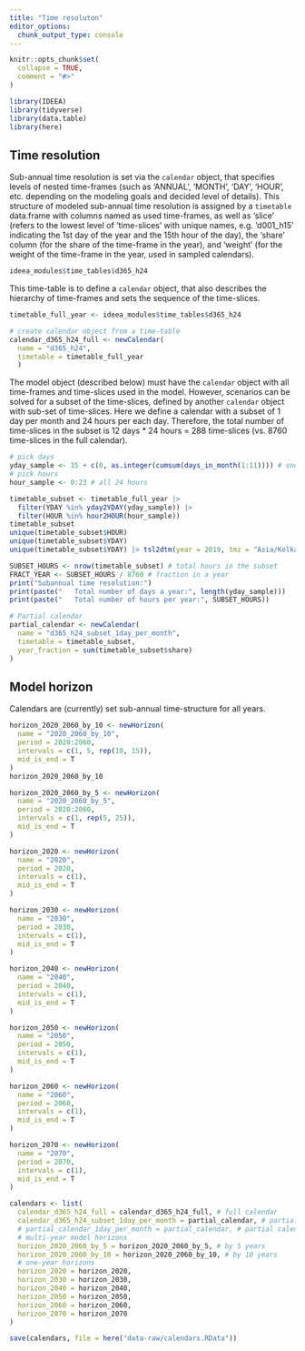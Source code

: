 ```yaml
---
title: "Time resoluton"
editor_options:
  chunk_output_type: console
---
```


```r
knitr::opts_chunk$set(
  collapse = TRUE,
  comment = "#>"
)
```



```r
library(IDEEA)
library(tidyverse)
library(data.table)
library(here)
```

## Time resolution  
Sub-annual time resolution is set via the `calendar` object, that specifies levels of nested time-frames (such as 'ANNUAL', 'MONTH', 'DAY', 'HOUR', etc. depending on the modeling goals and decided level of details). This structure of modeled sub-annual time resolution is assigned by a `timetable` data.frame with columns named as used time-frames, as well as 'slice' (refers to the lowest level of 'time-slices' with unique names, e.g. 'd001_h15' indicating the 1st day of the year and the 15th hour of the day), the 'share' column (for the share of the time-frame in the year), and 'weight' (for the weight of the time-frame in the year, used in sampled calendars). 

```r
ideea_modules$time_tables$d365_h24
```

This time-table is to define a `calendar` object, that also describes the hierarchy of time-frames and sets the sequence of the time-slices. 

```r
timetable_full_year <- ideea_modules$time_tables$d365_h24

# create calendar object from a time-table
calendar_d365_h24_full <- newCalendar(
  name = "d365_h24",
  timetable = timetable_full_year
  )
```

The model object (described below) must have the `calendar` object with all time-frames and time-slices used in the model. However, scenarios can be solved for a subset of the time-slices, defined by another `calendar` object with sub-set of time-slices. Here we define a calendar with a subset of 1 day per month and 24 hours per each day. Therefore, the total number of time-slices in the subset is 12 days * 24 hours = 288 time-slices (vs. 8760 time-slices in the full calendar).

```r
# pick days
yday_sample <- 15 + c(0, as.integer(cumsum(days_in_month(1:11)))) # one day per month
# pick hours
hour_sample <- 0:23 # all 24 hours

timetable_subset <- timetable_full_year |>
  filter(YDAY %in% yday2YDAY(yday_sample)) |>
  filter(HOUR %in% hour2HOUR(hour_sample))
timetable_subset
unique(timetable_subset$HOUR)
unique(timetable_subset$YDAY)
unique(timetable_subset$YDAY) |> tsl2dtm(year = 2019, tmz = "Asia/Kolkata")

SUBSET_HOURS <- nrow(timetable_subset) # total hours in the subset
FRACT_YEAR <- SUBSET_HOURS / 8760 # fraction in a year
print("Subannual time resolution:")
print(paste("   Total number of days a year:", length(yday_sample)))
print(paste("   Total number of hours per year:", SUBSET_HOURS))

# Partial calendar
partial_calendar <- newCalendar(
  name = "d365_h24_subset_1day_per_month",
  timetable = timetable_subset,
  year_fraction = sum(timetable_subset$share)
)
```

## Model horizon
Calendars are (currently) set sub-annual time-structure for all years. 
```r
horizon_2020_2060_by_10 <- newHorizon(
  name = "2020_2060_by_10",
  period = 2020:2060,
  intervals = c(1, 5, rep(10, 15)),
  mid_is_end = T
)
horizon_2020_2060_by_10

horizon_2020_2060_by_5 <- newHorizon(
  name = "2020_2060_by_5",
  period = 2020:2060,
  intervals = c(1, rep(5, 25)),
  mid_is_end = T
)

horizon_2020 <- newHorizon(
  name = "2020",
  period = 2020,
  intervals = c(1),
  mid_is_end = T
)

horizon_2030 <- newHorizon(
  name = "2030",
  period = 2030,
  intervals = c(1),
  mid_is_end = T
)

horizon_2040 <- newHorizon(
  name = "2040",
  period = 2040,
  intervals = c(1),
  mid_is_end = T
)

horizon_2050 <- newHorizon(
  name = "2050",
  period = 2050,
  intervals = c(1),
  mid_is_end = T
)

horizon_2060 <- newHorizon(
  name = "2060",
  period = 2060,
  intervals = c(1),
  mid_is_end = T
)

horizon_2070 <- newHorizon(
  name = "2070",
  period = 2070,
  intervals = c(1),
  mid_is_end = T
)
```



```r
calendars <- list(
  calendar_d365_h24_full = calendar_d365_h24_full, # full calendar
  calendar_d365_h24_subset_1day_per_month = partial_calendar, # partial calendar
  # partial_calendar_1day_per_month = partial_calendar, # partial calendar
  # multi-year model horizons
  horizon_2020_2060_by_5 = horizon_2020_2060_by_5, # by 5 years
  horizon_2020_2060_by_10 = horizon_2020_2060_by_10, # by 10 years
  # one-year horizons
  horizon_2020 = horizon_2020,
  horizon_2030 = horizon_2030,
  horizon_2040 = horizon_2040,
  horizon_2050 = horizon_2050,
  horizon_2060 = horizon_2060,
  horizon_2070 = horizon_2070
)

save(calendars, file = here("data-raw/calendars.RData"))

```

